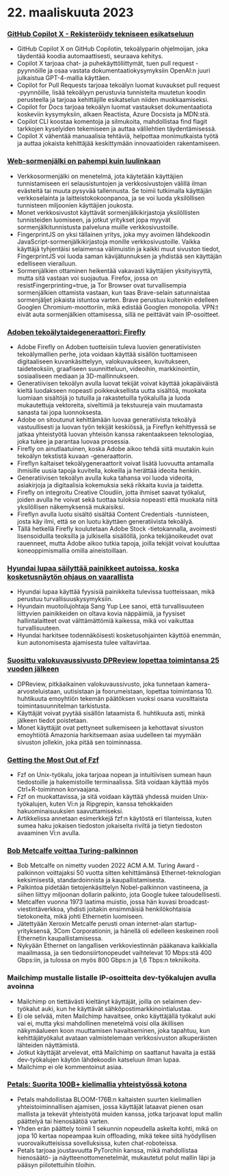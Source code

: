 

<CallToAction />

<Steps>

# 22. maaliskuuta 2023

### [GitHub Copilot X - Rekisteröidy tekniseen esikatseluun](https://github.blog/2023-03-22-github-copilot-x-the-ai-powered-developer-experience/?ref=hackernewsgpt.com)

- GitHub Copilot X on GitHub Copilotin, tekoälyparin ohjelmoijan, joka täydentää koodia automaattisesti, seuraava kehitys.
- Copilot X tarjoaa chat- ja puhekäyttöliittymät, tuen pull request -pyynnöille ja osaa vastata dokumentaatiokysymyksiin OpenAI:n juuri julkaistua GPT-4-mallia käyttäen.
- Copilot for Pull Requests tarjoaa tekoälyn luomat kuvaukset pull request -pyynnöille, lisää tekoälyyn perustuvia tunnisteita muutetun koodin perusteella ja tarjoaa kehittäjille esikatselun niiden muokkaamiseksi.
- Copilot for Docs tarjoaa tekoälyn luomat vastaukset dokumentaatiota koskeviin kysymyksiin, alkaen Reactista, Azure Docsista ja MDN:stä.
- Copilot CLI koostaa komentoja ja silmukoita, mahdollistaa find flagit tarkkojen kyselyiden tekemiseen ja auttaa välilehtien täydentämisessä.
- Copilot X vähentää manuaalisia tehtäviä, helpottaa monimutkaista työtä ja auttaa jokaista kehittäjää keskittymään innovaatioiden rakentamiseen.

### [Web-sormenjälki on pahempi kuin luulinkaan](https://www.bitestring.com/posts/2023-03-19-web-fingerprinting-is-worse-than-I-thought.html?ref=hackernewsgpt.com)

- Verkkosormenjälki on menetelmä, jota käytetään käyttäjien tunnistamiseen eri selausistuntojen ja verkkosivustojen välillä ilman evästeitä tai muuta pysyvää tallennusta. Se toimii tutkimalla käyttäjän verkkoselainta ja laitteistokokoonpanoa, ja se voi luoda yksilöllisen tunnisteen miljoonien käyttäjien joukosta.
- Monet verkkosivustot käyttävät sormenjälkikirjastoja yksilöllisten tunnisteiden luomiseen, ja jotkut yritykset jopa myyvät sormenjälkitunnistusta palveluna muille verkkosivustoille.
- FingerprintJS on yksi tällainen yritys, joka myy avoimen lähdekoodin JavaScript-sormenjälkikirjastoja monille verkkosivustoille. Vaikka käyttäjä tyhjentäisi selaimensa välimuistin ja kaikki muut sivuston tiedot, FingerprintJS voi luoda saman kävijätunnuksen ja yhdistää sen käyttäjän edelliseen vierailuun.
- Sormenjälkien ottaminen heikentää vakavasti käyttäjien yksityisyyttä, mutta sitä vastaan voi suojautua. Firefox, jossa on resistFingerprinting=true, ja Tor Browser ovat turvallisempia sormenjälkien ottamista vastaan, kun taas Brave-selain satunnaistaa sormenjäljet jokaista istuntoa varten. Brave perustuu kuitenkin edelleen Googlen Chromium-moottoriin, mikä edistää Googlen monopolia. VPN:t eivät auta sormenjälkien ottamisessa, sillä ne peittävät vain IP-osoitteet.

### [Adoben tekoälytaidegeneraattori: Firefly](https://www.adobe.com/sensei/generative-ai/firefly.html?ref=hackernewsgpt.com)

- Adobe Firefly on Adoben tuotteisiin tuleva luovien generatiivisten tekoälymallien perhe, jota voidaan käyttää sisällön tuottamiseen digitaaliseen kuvankäsittelyyn, valokuvaukseen, kuvitukseen, taideteoksiin, graafiseen suunnitteluun, videoihin, markkinointiin, sosiaaliseen mediaan ja 3D-mallinnukseen.
- Generatiivisen tekoälyn avulla luovat tekijät voivat käyttää jokapäiväistä kieltä luodakseen nopeasti poikkeuksellista uutta sisältöä, muokata luomiaan sisältöjä jo tutuilla ja rakastetuilla työkaluilla ja luoda mukautettuja vektoreita, siveltimiä ja tekstuureja vain muutamasta sanasta tai jopa luonnoksesta.
- Adobe on sitoutunut kehittämään luovaa generatiivista tekoälyä vastuullisesti ja luovan työn tekijät keskiössä, ja Fireflyn kehittyessä se jatkaa yhteistyötä luovan yhteisön kanssa rakentaakseen teknologiaa, joka tukee ja parantaa luovaa prosessia.
- Firefly on ainutlaatuinen, koska Adobe aikoo tehdä siitä muutakin kuin tekoälyn tekstistä kuvaan -generaattorin.
- Fireflyn kaltaiset tekoälygeneraattorit voivat lisätä luovuutta antamalla ihmisille uusia tapoja kuvitella, kokeilla ja herättää ideoita henkiin.
- Generatiivisen tekoälyn avulla kuka tahansa voi luoda videoita, asiakirjoja ja digitaalisia kokemuksia sekä rikkaita kuvia ja taidetta.
- Firefly on integroitu Creative Cloudiin, jotta ihmiset saavat työkalut, joiden avulla he voivat sekä tuottaa tuloksia nopeasti että muokata niitä yksilöllisen näkemyksensä mukaisiksi.
- Fireflyn avulla luotu sisältö sisältää Content Credentials -tunnisteen, josta käy ilmi, että se on luotu käyttäen generatiivista tekoälyä.
- Tällä hetkellä Firefly koulutetaan Adobe Stock -tietokannalla, avoimesti lisensoiduilla teoksilla ja julkisella sisällöllä, jonka tekijänoikeudet ovat rauenneet, mutta Adobe aikoo tutkia tapoja, joilla tekijät voivat kouluttaa koneoppimismallia omilla aineistoillaan.

### [Hyundai lupaa säilyttää painikkeet autoissa, koska kosketusnäytön ohjaus on vaarallista](https://www.thedrive.com/news/hyundai-promises-to-keep-buttons-in-cars-because-touchscreen-controls-are-dangerous?ref=hackernewsgpt.com)

- Hyundai lupaa käyttää fyysisiä painikkeita tulevissa tuotteissaan, mikä perustuu turvallisuuskysymyksiin.
- Hyundain muotoilujohtaja Sang Yup Lee sanoi, että turvallisuuteen liittyvien painikkeiden on oltava kovia näppäimiä, ja fyysiset hallintalaitteet ovat välttämättömiä kaikessa, mikä voi vaikuttaa turvallisuuteen.
- Hyundai harkitsee todennäköisesti kosketusohjainten käyttöä enemmän, kun autonomisesta ajamisesta tulee valtavirtaa.

### [Suosittu valokuvaussivusto DPReview lopettaa toimintansa 25 vuoden jälkeen](https://www.dpreview.com/news/5901145460/dpreview-com-to-close?ref=hackernewsgpt.com)

- DPReview, pitkäaikainen valokuvaussivusto, joka tunnetaan kamera-arvosteluistaan, uutisistaan ja foorumeistaan, lopettaa toimintansa 10. huhtikuuta emoyhtiön tekemän päätöksen vuoksi osana vuosittaista toimintasuunnitelman tarkistusta.
- Käyttäjät voivat pyytää sisällön lataamista 6. huhtikuuta asti, minkä jälkeen tiedot poistetaan.
- Monet käyttäjät ovat pettyneet sulkemiseen ja kehottavat sivuston emoyhtiötä Amazonia harkitsemaan asiaa uudelleen tai myymään sivuston jollekin, joka pitää sen toiminnassa.

### [Getting the Most Out of Fzf](https://andrew-quinn.me/fzf/?ref=hackernewsgpt.com)

- Fzf on Unix-työkalu, joka tarjoaa nopean ja intuitiivisen sumean haun tiedostoille ja hakemistoille terminaalissa. Sitä voidaan käyttää myös Ctrl+R-toiminnon korvaajana.
- Fzf on muokattavissa, ja sitä voidaan käyttää yhdessä muiden Unix-työkalujen, kuten Vi:n ja Ripgrepin, kanssa tehokkaiden hakuominaisuuksien saavuttamiseksi.
- Artikkelissa annetaan esimerkkejä fzf:n käytöstä eri tilanteissa, kuten sumea haku jokaisen tiedoston jokaiselta riviltä ja tietyn tiedoston avaaminen Vi:n avulla.

### [Bob Metcalfe voittaa Turing-palkinnon](https://amturing.acm.org/?2023=&ref=hackernewsgpt.com)

- Bob Metcalfe on nimetty vuoden 2022 ACM A.M. Turing Award -palkinnon voittajaksi 50 vuotta sitten kehittämänsä Ethernet-teknologian keksimisestä, standardoinnista ja kaupallistamisesta.
- Palkintoa pidetään tietojenkäsittelyn Nobel-palkinnon vastineena, ja siihen liittyy miljoonan dollarin palkinto, jota Google tukee taloudellisesti.
- Metcalfen vuonna 1973 laatima muistio, jossa hän kuvasi broadcast-viestintäverkkoa, yhdisti joitakin ensimmäisiä henkilökohtaisia tietokoneita, mikä johti Ethernetin luomiseen.
- Jätettyään Xeroxin Metcalfe perusti oman internet-alan startup-yrityksensä, 3Com Corporationin, ja hänellä oli edelleen keskeinen rooli Ethernetin kaupallistamisessa.
- Nykyään Ethernet on langallisen verkkoviestinnän pääkanava kaikkialla maailmassa, ja sen tiedonsiirtonopeudet vaihtelevat 10 Mbps:stä 400 Gbps:iin, ja tulossa on myös 800 Gbps:n ja 1,6 Tbps:n tekniikoita.

### Mailchimp mustalle listalle IP-osoitteita dev-työkalujen avulla avoinna

- Mailchimp on tiettävästi kieltänyt käyttäjät, joilla on selaimen dev-työkalut auki, kun he käyttävät sähköpostimarkkinointialustaa.
- Ei ole selvää, miten Mailchimp havaitsee, onko käyttäjällä työkalut auki vai ei, mutta yksi mahdollinen menetelmä voisi olla äkillisen näkymäalueen koon muuttamisen havaitseminen, joka tapahtuu, kun kehittäjätyökalut avataan valmistelemaan verkkosivuston alkuperäisten lähteiden näyttämistä.
- Jotkut käyttäjät arvelevat, että Mailchimp on saattanut havaita ja estää dev-työkalujen käytön lähdekoodin katseluun ilman lupaa.
- Mailchimp ei ole kommentoinut asiaa.

### [Petals: Suorita 100B+ kielimallia yhteistyössä kotona](https://petals.ml/?ref=hackernewsgpt.com)

- Petals mahdollistaa BLOOM-176B:n kaltaisten suurten kielimallien yhteistoiminnallisen ajamisen, jossa käyttäjät lataavat pienen osan mallista ja tekevät yhteistyötä muiden kanssa, jotka tarjoavat loput mallin päättelyä tai hienosäätöä varten.
- Yhden erän päättely toimii 1 sekunnin nopeudella askelta kohti, mikä on jopa 10 kertaa nopeampaa kuin offloading, mikä tekee siitä hyödyllisen vuorovaikutteisissa sovelluksissa, kuten chat-roboteissa.
- Petals tarjoaa joustavuutta PyTorchin kanssa, mikä mahdollistaa hienosäätö- ja näytteenottomenetelmät, mukautetut polut mallin läpi ja pääsyn piilotettuihin tiloihin.

</Steps>
